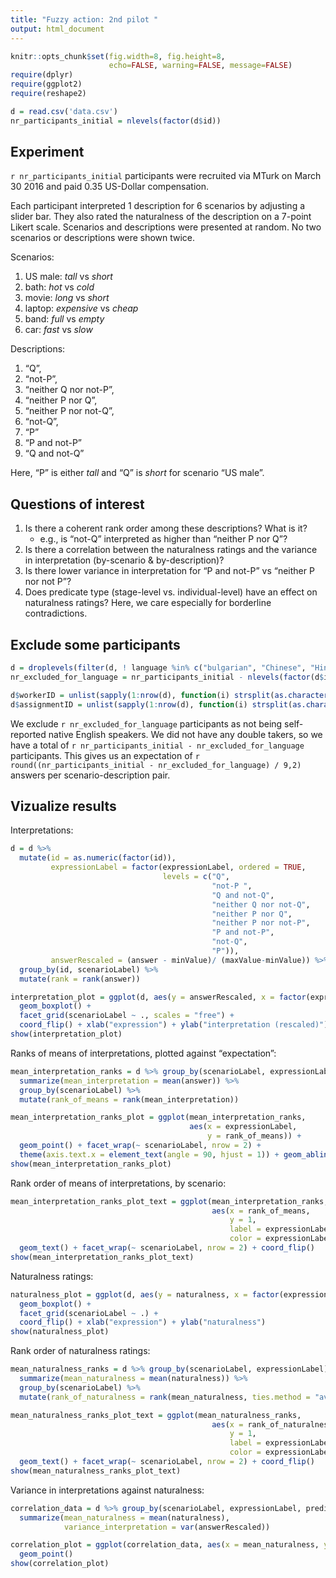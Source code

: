 ```yaml
---
title: "Fuzzy action: 2nd pilot "
output: html_document
---
```



```r
knitr::opts_chunk$set(fig.width=8, fig.height=8, 
                      echo=FALSE, warning=FALSE, message=FALSE)
require(dplyr)
require(ggplot2)
require(reshape2)

```

```r
d = read.csv('data.csv')
nr_participants_initial = nlevels(factor(d$id))
```



## Experiment



`r nr_participants_initial` participants were recruited via MTurk on March 30 2016 and paid 0.35 US-Dollar compensation.

Each participant interpreted 1 description for 6 scenarios by adjusting a slider bar. They also rated the naturalness of the description on a 7-point Likert scale. Scenarios and descriptions were presented at random. No two scenarios or descriptions were shown twice. 

Scenarios:

1. US male: *tall* vs *short*
2. bath: *hot* vs *cold*
3. movie: *long* vs *short*
4. laptop: *expensive* vs *cheap*
5. band: *full* vs *empty*
6. car: *fast* vs *slow*

Descriptions: 

1. "Q", 
2. "not-P ", 
3. "neither Q nor not-P",
4. "neither P nor Q", 
5. "neither P nor not-Q",
6. "not-Q", 
7. "P"
8. "P and not-P"
9. "Q and not-Q"

Here, "P" is either *tall* and "Q" is *short* for scenario "US male".

## Questions of interest

1. Is there a coherent rank order among these descriptions? What is it?
    - e.g., is "not-Q" interpreted as higher than "neither P nor Q"?
2. Is there a correlation between the naturalness ratings and the variance in interpretation (by-scenario & by-description)?
3. Is there lower variance in interpretation for "P and not-P" vs "neither P nor not P"?
4. Does predicate type (stage-level vs. individual-level) have an effect on naturalness ratings? Here, we care especially for borderline contradictions.

## Exclude some participants

```r

d = droplevels(filter(d, ! language %in% c("bulgarian", "Chinese", "Hindi") ))
nr_excluded_for_language = nr_participants_initial - nlevels(factor(d$id)) 

d$workerID = unlist(sapply(1:nrow(d), function(i) strsplit(as.character(d$id[i]), ":")[[1]][1]))
d$assignmentID = unlist(sapply(1:nrow(d), function(i) strsplit(as.character(d$id[i]), ":")[[1]][2]))

```

We exclude `r nr_excluded_for_language` participants as not being self-reported native English speakers. We did not have any double takers, so we have a total of `r nr_participants_initial - nr_excluded_for_language` participants. This gives us an expectation of `r round((nr_participants_initial - nr_excluded_for_language) / 9,2)` answers per scenario-description pair.

## Vizualize results

Interpretations:

```r
d = d %>%
  mutate(id = as.numeric(factor(id)),
         expressionLabel = factor(expressionLabel, ordered = TRUE, 
                                  levels = c("Q", 
                                             "not-P ", 
                                             "Q and not-Q", 
                                             "neither Q nor not-Q", 
                                             "neither P nor Q", 
                                             "neither P nor not-P", 
                                             "P and not-P",
                                             "not-Q", 
                                             "P")),
         answerRescaled = (answer - minValue)/ (maxValue-minValue)) %>% 
  group_by(id, scenarioLabel) %>%
  mutate(rank = rank(answer))

interpretation_plot = ggplot(d, aes(y = answerRescaled, x = factor(expressionLabel))) + 
  geom_boxplot() + 
  facet_grid(scenarioLabel ~ ., scales = "free") + 
  coord_flip() + xlab("expression") + ylab("interpretation (rescaled)")
show(interpretation_plot)

```

Ranks of means of interpretations, plotted against "expectation":

```r
mean_interpretation_ranks = d %>% group_by(scenarioLabel, expressionLabel) %>%
  summarize(mean_interpretation = mean(answer)) %>%
  group_by(scenarioLabel) %>%
  mutate(rank_of_means = rank(mean_interpretation))

mean_interpretation_ranks_plot = ggplot(mean_interpretation_ranks,
                                        aes(x = expressionLabel,
                                            y = rank_of_means)) +
  geom_point() + facet_wrap(~ scenarioLabel, nrow = 2) +
  theme(axis.text.x = element_text(angle = 90, hjust = 1)) + geom_abline(intercept = 0, color = "gray")
show(mean_interpretation_ranks_plot)
```


Rank order of means of interpretations, by scenario:

```r
mean_interpretation_ranks_plot_text = ggplot(mean_interpretation_ranks,
                                             aes(x = rank_of_means,
                                                 y = 1,
                                                 label = expressionLabel,
                                                 color = expressionLabel)) +
  geom_text() + facet_wrap(~ scenarioLabel, nrow = 2) + coord_flip()
show(mean_interpretation_ranks_plot_text)
```


Naturalness ratings:

```r
naturalness_plot = ggplot(d, aes(y = naturalness, x = factor(expressionLabel))) + 
  geom_boxplot() + 
  facet_grid(scenarioLabel ~ .) + 
  coord_flip() + xlab("expression") + ylab("naturalness")
show(naturalness_plot)
```

Rank order of naturalness ratings:

```r
mean_naturalness_ranks = d %>% group_by(scenarioLabel, expressionLabel) %>%
  summarize(mean_naturalness = mean(naturalness)) %>%
  group_by(scenarioLabel) %>%
  mutate(rank_of_naturalness = rank(mean_naturalness, ties.method = "average"))

mean_naturalness_ranks_plot_text = ggplot(mean_naturalness_ranks,
                                             aes(x = rank_of_naturalness,
                                                 y = 1,
                                                 label = expressionLabel,
                                                 color = expressionLabel)) +
  geom_text() + facet_wrap(~ scenarioLabel, nrow = 2) + coord_flip()
show(mean_naturalness_ranks_plot_text)

```



Variance in interpretations against naturalness:

```r
correlation_data = d %>% group_by(scenarioLabel, expressionLabel, predicateType) %>%
  summarize(mean_naturalness = mean(naturalness),
            variance_interpretation = var(answerRescaled))

correlation_plot = ggplot(correlation_data, aes(x = mean_naturalness, y = variance_interpretation)) +
  geom_point()
show(correlation_plot)
```

